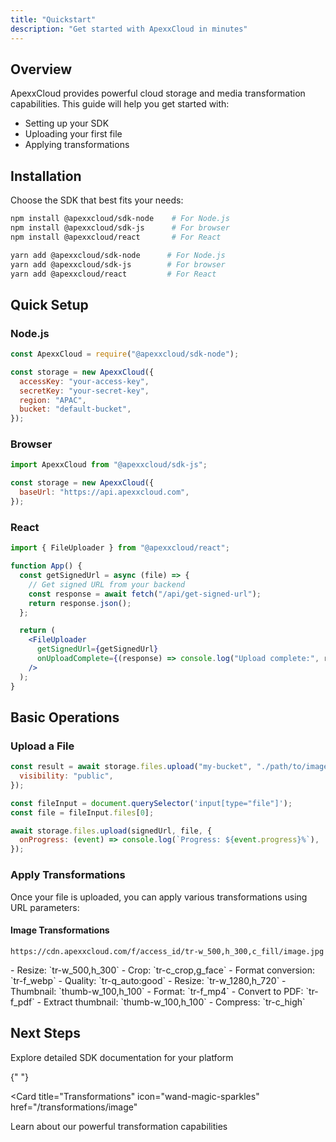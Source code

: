 ```yaml
---
title: "Quickstart"
description: "Get started with ApexxCloud in minutes"
---
```


## Overview

ApexxCloud provides powerful cloud storage and media transformation capabilities. This guide will help you get started with:

- Setting up your SDK
- Uploading your first file
- Applying transformations

## Installation

Choose the SDK that best fits your needs:

<CodeGroup>

```bash npm
npm install @apexxcloud/sdk-node    # For Node.js
npm install @apexxcloud/sdk-js      # For browser
npm install @apexxcloud/react       # For React
```

```bash yarn
yarn add @apexxcloud/sdk-node      # For Node.js
yarn add @apexxcloud/sdk-js        # For browser
yarn add @apexxcloud/react         # For React
```

</CodeGroup>

## Quick Setup

### Node.js

```javascript
const ApexxCloud = require("@apexxcloud/sdk-node");

const storage = new ApexxCloud({
  accessKey: "your-access-key",
  secretKey: "your-secret-key",
  region: "APAC",
  bucket: "default-bucket",
});
```

### Browser

```javascript
import ApexxCloud from "@apexxcloud/sdk-js";

const storage = new ApexxCloud({
  baseUrl: "https://api.apexxcloud.com",
});
```

### React

```jsx
import { FileUploader } from "@apexxcloud/react";

function App() {
  const getSignedUrl = async (file) => {
    // Get signed URL from your backend
    const response = await fetch("/api/get-signed-url");
    return response.json();
  };

  return (
    <FileUploader
      getSignedUrl={getSignedUrl}
      onUploadComplete={(response) => console.log("Upload complete:", response)}
    />
  );
}
```

## Basic Operations

### Upload a File

<CodeGroup>

```javascript Node.js
const result = await storage.files.upload("my-bucket", "./path/to/image.jpg", {
  visibility: "public",
});
```

```javascript Browser
const fileInput = document.querySelector('input[type="file"]');
const file = fileInput.files[0];

await storage.files.upload(signedUrl, file, {
  onProgress: (event) => console.log(`Progress: ${event.progress}%`),
});
```

</CodeGroup>

### Apply Transformations

Once your file is uploaded, you can apply various transformations using URL parameters:

#### Image Transformations

```
https://cdn.apexxcloud.com/f/access_id/tr-w_500,h_300,c_fill/image.jpg
```

<AccordionGroup>
  <Accordion icon="image" title="Common Image Transformations">
    - Resize: `tr-w_500,h_300`
    - Crop: `tr-c_crop,g_face`
    - Format conversion: `tr-f_webp`
    - Quality: `tr-q_auto:good`
  </Accordion>
  
  <Accordion icon="video" title="Common Video Transformations">
    - Resize: `tr-w_1280,h_720`
    - Thumbnail: `thumb-w_100,h_100`
    - Format: `tr-f_mp4`
  </Accordion>

  <Accordion icon="file" title="Common Document Transformations">
    - Convert to PDF: `tr-f_pdf`
    - Extract thumbnail: `thumb-w_100,h_100`
    - Compress: `tr-c_high`
  </Accordion>
</AccordionGroup>

## Next Steps

<CardGroup>
  <Card title="SDK Documentation" icon="code" href="/sdks/backend/nodejs">
    Explore detailed SDK documentation for your platform
  </Card>

{" "}

<Card
  title="Transformations"
  icon="wand-magic-sparkles"
  href="/transformations/image"
>
  Learn about our powerful transformation capabilities
</Card>

</CardGroup>
